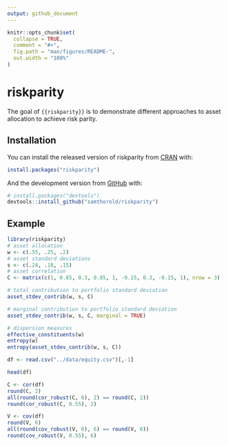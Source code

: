 ```yaml
---
output: github_document
---
```


<!-- README.md is generated from README.Rmd. Please edit that file -->

```r
knitr::opts_chunk$set(
  collapse = TRUE,
  comment = "#>",
  fig.path = "man/figures/README-",
  out.width = "100%"
)
```

# riskparity

<!-- badges: start -->
<!-- badges: end -->

The goal of `{{riskparity}}` is to demonstrate different approaches to asset allocation to achieve risk parity.

## Installation

You can install the released version of riskparity from [CRAN](https://CRAN.R-project.org) with:

``` r
install.packages("riskparity")
```

And the development version from [GitHub](https://github.com/) with:

``` r
# install.packages("devtools")
devtools::install_github("samthorold/riskparity")
```
## Example

```r
library(riskparity)
# asset allocation
w <- c(.55, .25, .2)
# asset standard deviations
s <- c(.24, .18, .15)
# asset correlation
C <- matrix(c(1, 0.85, 0.3, 0.85, 1, -0.15, 0.3, -0.15, 1), nrow = 3)

# total contribution to portfolio standard deviation
asset_stdev_contrib(w, s, C)

# marginal contribution to portfolio standard deviation
asset_stdev_contrib(w, s, C, marginal = TRUE)

# dispersion measures
effective_constituents(w)
entropy(w)
entropy(asset_stdev_contrib(w, s, C))

df <- read.csv("../data/equity.csv")[,-1]

head(df)

C <- cor(df)
round(C, 2)
all(round(cor_robust(C, 0), 2) == round(C, 2))
round(cor_robust(C, 0.55), 2)

V <- cov(df)
round(V, 6)
all(round(cov_robust(V, 0), 6) == round(V, 6))
round(cov_robust(V, 0.55), 6)
```


